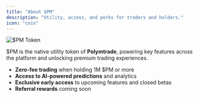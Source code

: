 ```yaml
---
title: "About $PM"
description: "Utility, access, and perks for traders and holders."
icon: "coin"
---
```


<img src="/images/pm.png" alt="$PM Token" class="rounded-md" />

$PM is the native utility token of **Polymtrade**, powering key features across the platform and unlocking premium trading experiences.

- **Zero-fee trading** when holding 1M $PM or more
- **Access to AI-powered predictions** and analytics
- **Exclusive early access** to upcoming features and closed betas
- **Referral rewards** coming soon
